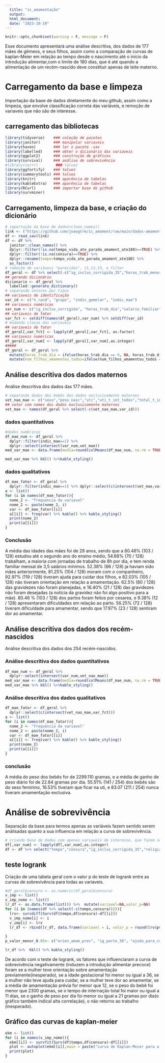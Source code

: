 ```yaml
---
  title: "ic_amamentação"
  output: 
  html_document:
  date: "2023-10-19"
---
```

  
```r
knitr::opts_chunk$set(warning = F, message = F)
```

Esse documento apresentará uma análise descritiva, dos dados de 177 mães de gêmeos, e seus filhos, assim como a comparação de curvas de kaplan-Meier em relação ao tempo desde o nascimento até o início da introdução alimentar,com o limite de 180 dias, que é até quando a alimentação de um recém-nascido deve constituir apenas de leite materno.

# Carregamento da base e limpeza 

Importação da base de dados diretamente do meu github, assim como a limpeza, que envolve classificação correta das variáveis, e remoção de variaveis que não são de interesse. 

## carregamento das bibliotecas

```r
library(tidyverse)    ### coleção de pacotes
library(janitor)      ### manipular variaveis
library(haven)        ### ler o pacote .sav    
library(labelled)     ### obter o dicionário das variaveis  
library(ggplot2)      ### construção de gráficos 
library(survival)     ### análise de sobrevivência
#library(corrr)        ### talvez
library(ggfortify)    ### talvez
library(summarytools) ### talvez
library(knitr)        ### aparência de tabelas
library(kableExtra)   ### aparência de tabelas
library(RCurl)        ### importar base do github
library(survminer)
```

## Carregamento, limpeza da base, e criação do dicionário

```r
# importação da base de dados+clean_names()
link <- ("https://github.com/joaogtrm/ic_amament/raw/main/dados-amamentacao.sav")
df <- read_sav(link) 
df <- df %>% 
  janitor::clean_names() %>%
  dplyr::filter(!is.na(tempo_vida_ate_parada_amament_ate180)==TRUE) %>% 
  dplyr::filter(!is.na(censura)==TRUE) %>% 
  dplyr::rename(tempo=tempo_vida_ate_parada_amament_ate180) %>% 
  as_factor()
# remoção de variáveis "parecidas", t1,t2,t3, e filter
df_geral <- df %>% select(-c("ig_inclus_corrigida_35","horas_trab_menor_igual7","horas_trab_menor_7","salario_familiar_cat","salario_familiar_2cat","idade_menor26","idade_menor_igual26","idade_faixa_et","dias_int_mae_pos_parto_menor_igual3","dias_int_mae_pos_parto_menor3","ig_parto_36","ig_parto_37","media_amament_prev_12","peso_nasc_2300","total_t_int_menor11","ganho_peso_por_dia_menor_igual21",c("t1_amamen_exclusiva_sn","t2_amamen_exclusiva_sn","t3_amamen_exclusiva_sn","t1_retorno_ao_trabalho","t2_retorno_trabalho","t3_retorno_trabalho","filter", "indic_t", "indic_tempo","indic_info_ganho_peso"))) 
## gerando dicionário
dicionario <- df_geral %>% 
  labelled::generate_dictionary()
# separando vetores por tipos 
## variaveis de identificação
var_id <- c("n_rand", "grupo", "indic_gemelar", "indic_mae")
## variaveis numéricas
var_num <- c("ig_inclus_corrigida", "horas_trab_dia","salario_familiar","idade","dias_int_mae_pos_parto","ig_parto","num_filhos_amamentou_todos","media_amament_prev_meses_todos","peso_nasc","uti_t_int_todos","total_t_int","ganho_peso_por_dia","tempo","censura")
## variaveis de fator
var_fct <- setdiff(names(df_geral),var_num) %>% setdiff(var_id)
# mudando classe das variaveis 
## variaveis de fator 
df_geral[,var_fct] <- lapply(df_geral[,var_fct], as.factor)
## variaveis numéricas
df_geral[,var_num] <- lapply(df_geral[,var_num],as.integer)
#####
df_geral <- df_geral %>% 
  mutate(horas_trab_dia = ifelse(horas_trab_dia == 0, NA, horas_trab_dia)) %>% 
  mutate(num_filhos_amamentou_todos=ifelse(num_filhos_amamentou_todos == 99997, NA, num_filhos_amamentou_todos))
```

## Análise descritiva dos dados maternos

Análise descritiva dos dados das 177 mães.

```r
# separando dados dos bebês dos dados exclusivamente maternos 
vet_nao_mae <- c("sexo","peso_nasc","uti","uti_t_int_todos","total_t_int","ganho_peso_por_dia","amamen_exclusiva_sn")
## vetor com nomes dos dados exclusivamente maternos
vet_mae <- names(df_geral %>% select(-c(vet_nao_mae,var_id)))
```

### dados quantitativos

```r
#dados numéricos
df_mae_num <- df_geral %>% 
  dplyr::filter(indic_mae==1) %>% 
  dplyr::select(intersect(var_num,vet_mae))
med_var_mae <- data.frame(media=round(colMeans(df_mae_num, na.rm = TRUE),3), `Desvio Padrão`=round(sqrt(apply(df_mae_num, 2, var, na.rm = TRUE)),3), mediana=apply(df_mae_num, 2, median, na.rm = TRUE))

med_var_mae %>% kbl() %>%kable_styling()
```

### dados qualitativos 

```r

df_mae_fator <- df_geral %>% 
  dplyr::filter(indic_mae==1) %>% dplyr::select(c(intersect(vet_mae,var_fct)))
a <- list()
for (i in names(df_mae_fator)){
  nome_2 <- "frequencia da variavel"
  nome_2 <- paste(nome_2, i)
  var <- df_mae_fator[[i]]
  a[[i]] <- freq(var) %>% kable() %>% kable_styling()
  print(nome_2)
  print(a[[i]])
}
```
### Conclusão
A média das idades das mães foi de 29 anos, sendo que a 80.48% (103 / 128) estudou até o segundo ano do ensino médio, 54.68% (70 / 128) trabalham, a maioria com jornadas de trabalho de 8h por dia, e tem renda familiar mensal de 3,5 salários mínimos. 52.38% (66 / 128) ja haviam sido mães anteriormente, 81.25% (104 / 128) moram com o companheiro, 92.97% (119 / 128) tiveram ajuda para cuidar dos filhos, e 82.03% (105 / 128) não tiveram orientação em relação a amamentação. 62.5% (80 / 128) das gravidezes não foram planejadas, e 16.40% (21 / 128) das gravidezes não foram desejadas (a notícia da gravidez não foi algo positivo para a mãe). 80.46 % (103 / 128) dos partos foram feitos por cesarea, e 9.38% (12 / 128) apresentaram dificuldades em relação ao parto. 56.25% (72 / 128) tiveram dificuldade para amamentar, sendo que 17.97% (23 / 128) sentiram dor ao amamentar.


## Análise descritiva dos dados dos recém-nascidos

Análise descritiva dos dados dos 254 recém-nascidos.

### Análise descritiva dos dados quantitativos

```r
df_mae_num <- df_geral %>% 
  dplyr::select(intersect(var_num,vet_nao_mae))
med_var_mae <- data.frame(media=round(colMeans(df_mae_num, na.rm = TRUE),3), `Desvio Padrão`=round(sqrt(apply(df_mae_num, 2, var, na.rm = TRUE)),3), mediana=apply(df_mae_num, 2, median, na.rm = TRUE))
med_var_mae %>% kbl() %>%kable_styling()
```

### Análise descritiva dos dados qualitativos

```r
df_mae_fator <- df_geral %>%
  dplyr::select(c(intersect(vet_nao_mae,var_fct)))
a <- list()
for (i in names(df_mae_fator)){
  nome_2 <- "frequencia da variavel"
  nome_2 <- paste(nome_2, i)
  var <- df_mae_fator[[i]]
  a[[i]] <- freq(var) %>% kable() %>% kable_styling()
  print(nome_2)
  print(a[[i]])
}
```

### conclusão

A média do peso dos bebês for de 2299.110 gramas, e a média de ganho de peso diário foi de 22.84 gramas por dia. 55.51% (141 / 254) dos bebês são do sexo feminino,  16.53% tiveram que ficar na uti, e 83.07 (211 / 254) nunca tiveram amamentação exclusiva.

# Análise de sobrevivência

Separação da base para termos apenas as variáveis fazem sentido serem análisadas quanto a sua influencia em relação a curva de sobrevivência.

```r
# criando base de dados com apenas variaveis de interesse, que fazem sentido influenciarem a introdução alimentar precoce 
df[,var_num] <- lapply(df[,var_num],as.integer)
df <- df %>% select("tempo","censura","ig_inclus_corrigida_35","religiao_sn","trabalha_sn","horas_trab_menor_igual7","salario_familiar_2cat","idade_menor26", "mora_com_compan","orien_amam_prev","gravid_plan","gravid_desej","complic_relac_parto","dias_int_mae_pos_parto_menor_igual3","ig_parto_36","ajuda_para_cuidar","dificuldade_para_amamentar", "dor_amamentar","media_amament_prev_12","sexo","peso_nasc_2300","uti", "total_t_int_menor11","ganho_peso_por_dia_menor_igual21","amament_prev_sn","retorno_trabalho")

```

## teste logrank

Criação de uma tabela geral com o valor p do teste de logrank entre as curvas de sobrevivência para todas as variaveis.

```r
#df_geral$censura <- as.numeric(df_geral$censura)
v_imp <- list()
v_imp_nome <- list()
lr_df <- as.data.frame(list()) %>%  mutate(variavel=NA,valor_p=NA)
for (i in (names(df %>% select(-c(tempo,censura))))){
  lrv<- survdiff(Surv(df$tempo,df$censura)~df[[i]])
  v_imp_nome[i] <- i
  v_imp[i] <- lrv
  lr_df <- rbind(lr_df, data.frame(variavel = i, valor_p = round(lrv$pvalue,3)))    
    
}
p_valor_menor_0.05<- c("orien_amam_prev", "ig_parto_36", "ajuda_para_cuidar", "dificuldade_para_amamentar", "dor_amamentar", "media_amament_prev_12", "peso_nasc_2300", "total_t_int_menor11", "ganho_peso_por_dia_menor_igual21", "retorno_trabalho")

lr_df %>%  kbl() %>% kable_styling()
```
De acordo com o teste de logrank, os fatores que influenciaram a curva de sobrevivência negativamente (induzem a introdução alimentar precoce) foram se a mulher teve orientação sobre amamentação previamente(inesperado), se a idade gestacional foi menor ou igual a 36, se a mulher não teve ajuda para cuidar, se a mulher teve dor ao amamentar, se a média de amamentação prévia for menor que 12, se o peso do bebê foi menor que 2300 gramas, se o tempo de internação total foi maior ou igual a 11 dias, se o ganho de peso por dia foi menor ou igual a 21 gramas por dia(o gráfico também indical alta correlação), o não retorno ao trabalho (inesperado).

## Gráfico das curvas de kaplan-meier 

```r
ekm <- list()
for (i in names(v_imp_nome)){
  ekm[[i]] <- survfit(Surv(df$tempo,df$censura)~df[[i]])
  plot <- autoplot(ekm[[i]],main = paste("curva de Kaplan-Meier para a variavel ",i),surv.connect=F)
  print(plot)
}
```
